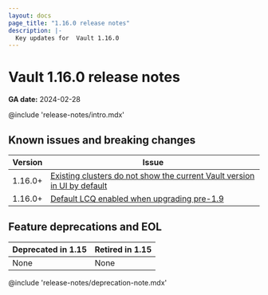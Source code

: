 ```yaml
---
layout: docs
page_title: "1.16.0 release notes"
description: |-
  Key updates for  Vault 1.16.0
---
```


# Vault 1.16.0 release notes

**GA date:** 2024-02-28

@include 'release-notes/intro.mdx'

## Known issues and breaking changes

| Version         | Issue                                                                                                                                                                                                                             |
|-----------------|-----------------------------------------------------------------------------------------------------------------------------------------------------------------------------------------------------------------------------------|
| 1.16.0+         | [Existing clusters do not show the current Vault version in UI by default](/vault/docs/upgrading/upgrade-to-1.16.x#default-policy-changes)                                                                                                                |
| 1.16.0+         | [Default LCQ enabled when upgrading pre-1.9](/vault/docs/upgrading/upgrade-to-1.16.x#default-lcq-pre-1.9-upgrade) |


## Feature deprecations and EOL

Deprecated in 1.15 | Retired in 1.15
------------------ | ---------------
None | None

@include 'release-notes/deprecation-note.mdx'
